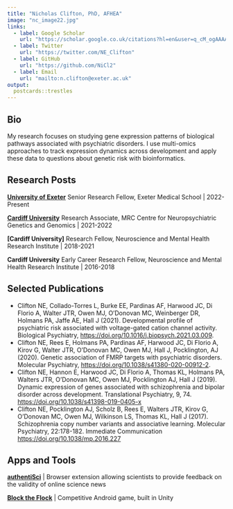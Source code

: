 ```yaml
---
title: "Nicholas Clifton, PhD, AFHEA"
image: "nc_image22.jpg"
links:
  - label: Google Scholar
    url: "https://scholar.google.co.uk/citations?hl=en&user=q_cM_ogAAAAJ"
  - label: Twitter
    url: "https://twitter.com/NE_Clifton"
  - label: GitHub
    url: "https://github.com/NiCl2"
  - label: Email
    url: "mailto:n.clifton@exeter.ac.uk"
output:
  postcards::trestles
---
```

 
## Bio

My research focuses on studying gene expression patterns of biological pathways associated with psychiatric disorders. I use multi-omics approaches to track expression dynamics across development and apply these data to questions about genetic risk with bioinformatics.

## Research Posts

**[University of Exeter](http://medicine.exeter.ac.uk/people/profile/index.php?web_id=Nick_Clifton)** Senior Research Fellow, Exeter Medical School | 2022-Present

**[Cardiff University](https://www.cardiff.ac.uk/people/view/105079-clifton-nicholas)** Research Associate, MRC Centre for Neuropsychiatric Genetics and Genomics | 2021-2022

**[Cardiff University]** Research Fellow, Neuroscience and Mental Health Research Institute | 2018-2021

**Cardiff University** Early Career Research Fellow, Neuroscience and Mental Health Research Institute | 2016-2018

## Selected Publications

- Clifton NE, Collado-Torres L, Burke EE, Pardinas AF, Harwood JC, Di Florio A, Walter JTR, Owen MJ, O’Donovan MC, Weinberger DR, Holmans PA, Jaffe AE, Hall J (2021). Developmental profile of psychiatric risk associated with voltage-gated cation channel activity. Biological Psychiatry, [https://doi.org/10.1016/j.biopsych.2021.03.009](https://doi.org/10.1016/j.biopsych.2021.03.009).
- Clifton NE, Rees E, Holmans PA, Pardinas AF, Harwood JC, Di Florio A, Kirov G, Walter JTR, O’Donovan MC, Owen MJ, Hall J, Pocklington, AJ (2020). Genetic association of FMRP targets with psychiatric disorders. Molecular Psychiatry, [https://doi.org/10.1038/s41380-020-00912-2](https://doi.org/10.1038/s41380-020-00912-2).
- Clifton NE, Hannon E, Harwood JC, Di Florio A, Thomas KL, Holmans PA, Walters JTR, O’Donovan MC, Owen MJ, Pocklington AJ, Hall J (2019). Dynamic expression of genes associated with schizophrenia and bipolar disorder across development. Translational Psychiatry, 9, 74. [https://doi.org/10.1038/s41398-019-0405-x](https://doi.org/10.1038/s41398-019-0405-x)
- Clifton NE, Pocklington AJ, Scholz B, Rees E, Walters JTR, Kirov G, O’Donovan MC, Owen MJ, Wilkinson LS, Thomas KL, Hall J (2017). Schizophrenia copy number variants and associative learning. Molecular Psychiatry, 22:178-182. Immediate Communication [https://doi.org/10.1038/mp.2016.227](https://doi.org/10.1038/mp.2016.227)

## Apps and Tools

**[authentiSci](https://chrome.google.com/webstore/detail/authentisci/fdadlapmjbbbgoliolmlpkjknbfocjfk)** | Browser extension allowing scientists to provide feedback on the validity of online science news

**[Block the Flock](https://play.google.com/store/apps/details?id=com.LemonStarBoy.BlocktheFlock&gl=GB)** | Competitive Android game, built in Unity


